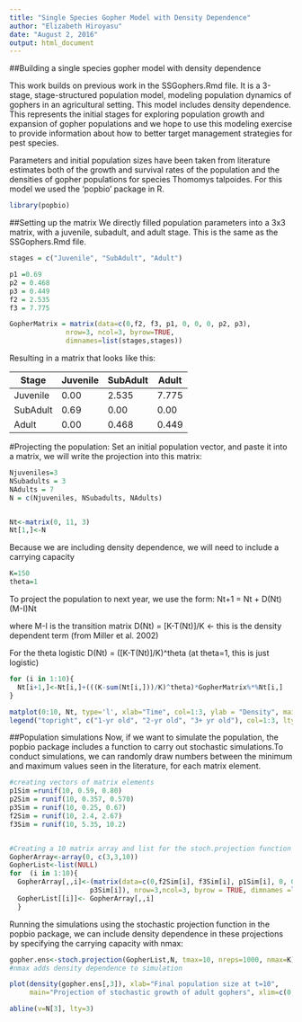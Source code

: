 ```yaml
---
title: "Single Species Gopher Model with Density Dependence"
author: "Elizabeth Hiroyasu"
date: "August 2, 2016"
output: html_document
---
```

##Building a single species gopher model with density dependence

This work builds on previous work in the SSGophers.Rmd file. It is a 3-stage, stage-structured population model, modeling population dynamics of gophers in an agricultural setting. This model includes density dependence. This represents the initial stages for exploring population growth and expansion of gopher populations and we hope to use this modeling exercise to provide information about how to better target management strategies for pest species.

Parameters and initial population sizes have been taken from literature estimates both of the growth and survival rates of the population and the densities of gopher populations for species Thomomys talpoides. For this model we used the 'popbio' package in R.

```r
library(popbio)
```

##Setting up the matrix
We directly filled population parameters into a 3x3 matrix, with a juvenile, subadult, and adult stage. This is the same as the SSGophers.Rmd file.

```r
stages = c("Juvenile", "SubAdult", "Adult")

p1 =0.69
p2 = 0.468
p3 = 0.449
f2 = 2.535
f3 = 7.775

GopherMatrix = matrix(data=c(0,f2, f3, p1, 0, 0, 0, p2, p3),
              nrow=3, ncol=3, byrow=TRUE,
              dimnames=list(stages,stages))
```

Resulting in a matrix that looks like this:

 Stage | Juvenile | SubAdult | Adult
-------|----------|----------|-------            
Juvenile | 0.00 | 2.535 | 7.775
SubAdult | 0.69 | 0.00 | 0.00
Adult | 0.00 | 0.468 | 0.449


#Projecting the population:
Set an initial population vector, and paste it into a matrix, we will write the projection into this matrix:

```r
Njuveniles=3
NSubadults = 3
NAdults = 7
N = c(Njuveniles, NSubadults, NAdults)


Nt<-matrix(0, 11, 3)
Nt[1,]<-N
```

Because we are including density dependence, we will need to include a carrying capacity
```r
K=150
theta=1
```

To project the population to next year, we use the form:
Nt+1 = Nt + D(Nt)(M-I)Nt

where M-I is the transition matrix
D(Nt) = [K-T(Nt)]/K  <- this is the density dependent term (from Miller et al. 2002)

For the theta logistic
D(Nt) = ([K-T(Nt)]/K)^theta 
(at theta=1, this is just logistic)

```r
for (i in 1:10){
  Nt[i+1,]<-Nt[i,]+(((K-sum(Nt[i,]))/K)^theta)*GopherMatrix%*%Nt[i,]
}

matplot(0:10, Nt, type='l', xlab="Time", col=1:3, ylab = "Density", main = "Projected gopher populations over time",lty=1:3)
legend("topright", c("1-yr old", "2-yr old", "3+ yr old"), col=1:3, lty=1:3)
```

##Population simulations
Now, if we want to simulate the population, the popbio package includes a function to carry out stochastic simulations.To conduct simulations, we can randomly draw numbers between the minimum and maximum values seen in the literature, for each matrix element.

```r
#creating vectors of matrix elements
p1Sim =runif(10, 0.59, 0.80)
p2Sim = runif(10, 0.357, 0.570)
p3Sim = runif(10, 0.25, 0.67)
f2Sim = runif(10, 2.4, 2.67)
f3Sim = runif(10, 5.35, 10.2)


#Creating a 10 matrix array and list for the stoch.projection function
GopherArray<-array(0, c(3,3,10))
GopherList<-list(NULL)
for  (i in 1:10){
  GopherArray[,,i]<-(matrix(data=c(0,f2Sim[i], f3Sim[i], p1Sim[i], 0, 0, 0, p2Sim[i],
                    p3Sim[i]), nrow=3,ncol=3, byrow = TRUE, dimnames =list(stages,stages)))
  GopherList[[i]]<- GopherArray[,,i]
  }

```

Running the simulations using the stochastic projection function in the popbio package, we can include density dependence in these projections by specifying the carrying capacity with nmax:
```r
gopher.ens<-stoch.projection(GopherList,N, tmax=10, nreps=1000, nmax=K) 
#nmax adds density dependence to simulation

plot(density(gopher.ens[,3]), xlab="Final population size at t=10",
     main="Projection of stochastic growth of adult gophers", xlim=c(0,N[3])) 

abline(v=N[3], lty=3)

```
